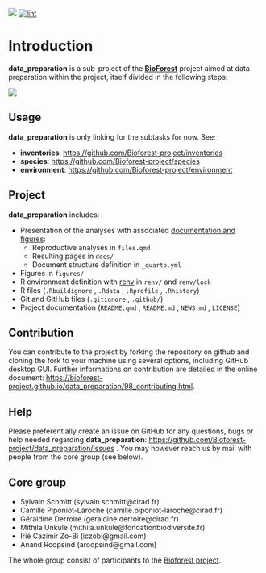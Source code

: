 [![](https://www.repostatus.org/badges/latest/wip.svg)](#0)
[![lint](https://github.com/Bioforest-project/data_preparation/workflows/lint/badge.svg)](https://github.com/Bioforest-project/data_preparation/actions?query=workflow%3Alint)

# Introduction {.unnumbered}

**data_preparation** is a sub-project of the [**BioForest**](https://github.com/Bioforest-project) project aimed at data preparation within the project, itself divided in the following steps:

![](figures/diagram.png)

## Usage

**data_preparation** is only linking for the subtasks for now. See:

-   **inventories**: <https://github.com/Bioforest-project/inventories>
-   **species**: <https://github.com/Bioforest-project/species>
-   **environment**: <https://github.com/Bioforest-project/environment>

## Project

**data_preparation** includes:

-   Presentation of the analyses with associated [documentation and figures](https://bioforest-project.github.io/data_preparation/):
    -   Reproductive analyses in `files.qmd`
    -   Resulting pages in `docs/`
    -   Document structure definition in `_quarto.yml`
-   Figures in `figures/`
-   R environment definition with [renv](https://rstudio.github.io/renv/articles/renv.html) in `renv/` and `renv/lock`
-   R files (`.Rbuildignore` , `.Rdata` , `.Rprofile` , `.Rhistory`)
-   Git and GitHub files (`.gitignore` , `.github/`)
-   Project documentation (`README.qmd` , `README.md` , `NEWS.md` , `LICENSE`)

## Contribution

You can contribute to the project by forking the repository on github and cloning the fork to your machine using several options, including GitHub desktop GUI. Further informations on contribution are detailed in the online document: <https://bioforest-project.github.io/data_preparation/98_contributing.html>.

## Help

Please preferentially create an issue on GitHub for any questions, bugs or help needed regarding **data_preparation**: [https://github.com/Bioforest-project/data_preparation/issues](https://github.com/Bioforest-project/environment/issues){.uri} . You may however reach us by mail with people from the core group (see below).

## Core group

-   Sylvain Schmitt (sylvain.schmitt\@cirad.fr)
-   Camille Piponiot-Laroche (camille.piponiot-laroche\@cirad.fr)
-   Géraldine Derroire (geraldine.derroire\@cirad.fr)
-   Mithila Unkule (mithila.unkule\@fondationbiodiversite.fr)
-   Irié Cazimir Zo-Bi (iczobi\@gmail.com)
-   Anand Roopsind (aroopsind\@gmail.com)

The whole group consist of participants to the [Bioforest project](https://www.fondationbiodiversite.fr/la-frb-en-action/programmes-et-projets/le-cesab/bioforest/).
